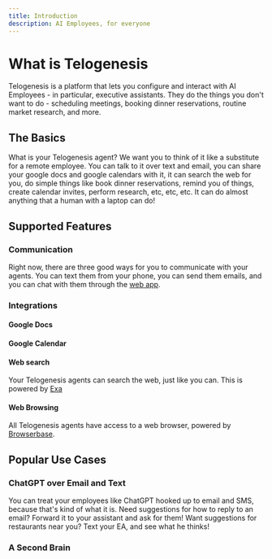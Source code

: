 ```yaml
---
title: Introduction
description: AI Employees, for everyone
---
```


# What is Telogenesis

Telogenesis is a platform that lets you configure and interact with AI Employees - in particular, executive assistants. They do the things you don't want to do - scheduling meetings, booking dinner reservations, routine market research, and more.

## The Basics

What is your Telogenesis agent? We want you to think of it like a substitute for a remote employee. You can talk to it over text and email, you can share your google docs and google calendars with it, it can search the web for you, do simple things like book dinner reservations, remind you of things, create calendar invites, perform research, etc, etc, etc. It can do almost anything that a human with a laptop can do!

## Supported Features

### Communication

Right now, there are three good ways for you to communicate with your agents. You can text them from your phone, you can send them emails, and you can chat with them through the [web app](https://https://dashboard.telogenesis.ai/chat).

### Integrations

#### Google Docs

#### Google Calendar

#### Web search

Your Telogenesis agents can search the web, just like you can. This is powered by [Exa](exa.ai)

#### Web Browsing

All Telogenesis agents have access to a web browser, powered by [Browserbase](browserbase.com). 

## Popular Use Cases

### ChatGPT over Email and Text 

You can treat your employees like ChatGPT hooked up to email and SMS, because that's kind of what it is. Need suggestions for how to reply to an email? Forward it to your assistant and ask for them! Want suggestions for restaurants near you? Text your EA, and see what he thinks!

### 

### A Second Brain

